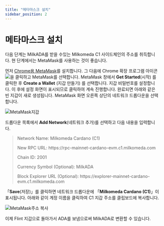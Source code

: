 ```yaml
---
title: "메타마스크 설치"
sidebar_position: 2
---
```



# 메타마스크 설치

다음 단계는 MilkADA를 받을 수있는 Milkomeda C1 사이드체인의 주소를 취득합니다. 현 단계에서는 MetaMask를 사용하는 것이 좋습니다.

먼저 [Chrome용 MetaMask](https://chrome.google.com/webstore/detail/metamask/nkbihfbeogaeaoehlefnkodbefgpgknn)를 설치합니다. 그 다음에 Chrome 확장 프로그램 아이콘 <img src={puzzleIcon} className="img-icon" />을 클릭하고 MetaMask를 선택합니다. MetaMask 창에서 **Get Started**(시작) 를 클릭한 후 **Create a Wallet** (지갑 만들기) 를 선택합니다. 지갑 비밀번호를 설정합니다. 이 후에 설정 화면이 표시되므로 클릭하여 계속 진행합니다. 완료되면 아래와 같은 빈 지갑이 새로 생성됩니다. MetaMask 화면 오른쪽 상단의 네트워크 드롭다운을 선택합니다.

![MetaMask지갑](/img/metamask-wallet.png)

드롭다운 목록에서 **Add Network**(네트워크 추가)를 선택하고 다음 내용을 입력합니다.

> Network Name: Milkomeda Cardano (C1)
> 
> <p> New RPC URL: https://rpc-mainnet-cardano-evm.c1.milkomeda.com </p>
> 
> Chain ID: 2001
> 
> Currency Symbol (Optional): MilkADA
> 
> <p>Block Explorer URL (Optional): https://explorer-mainnet-cardano-evm.c1.milkomeda.com </p>
「**Save**(저장)」를 클릭하면 네트워크 드롭다운에 「**Milkomeda Cardano (C1)**」이 표시됩니다. 아래와 같이 계정 이름을 클릭하여 C1 지갑 주소를 클립보드에 복사합니다.

![MetaMask주소 복사](/img/copy-address-metamask.png)

이제 Flint 지갑으로 돌아가서 ADA를 보냄으로써 MilkADA로 변환할 수 있습니다. &#x20;
